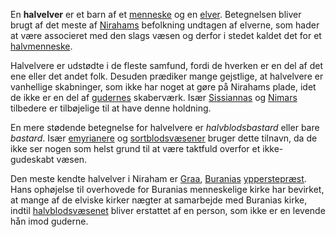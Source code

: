 {{title:Halvelver}}
{{author:Laura Holmegaard}}
{{timestamp:2010-08-11T06:34:45Z}}
{{copyright:Halvelver}}
En '''halvelver''' er et barn af et [[menneske]] og en [[elver]]. Betegnelsen bliver brugt af det meste af [[Niraham|Nirahams]] befolkning undtagen af elverne, som hader at være associeret med den slags væsen og derfor i stedet kaldet det for et [[halvmenneske]].

Halvelvere er udstødte i de fleste samfund, fordi de hverken er en del af det ene eller det andet folk. Desuden prædiker mange gejstlige, at halvelvere er vanhellige skabninger, som ikke har noget at gøre på Nirahams plade, idet de ikke er en del af [[guderne|gudernes]] skaberværk. Især [[Sissianna|Sissiannas]] og [[Nimar|Nimars]] tilbedere er tilbøjelige til at have denne holdning.

En mere stødende betegnelse for halvelvere er ''halvblodsbastard'' eller bare ''bastard''. Især [[emyrianer|emyrianere]] og [[sortblodsvæsen|sortblodsvæsener]] bruger dette tilnavn, da de ikke ser nogen som helst grund til at være taktfuld overfor et ikke-gudeskabt væsen.

Den meste kendte halvelver i Niraham er [[Graa]], [[Burania|Buranias]] [[ypperstepræst]]. Hans ophøjelse til overhovede for Buranias menneskelige kirke har bevirket, at mange af de elviske kirker nægter at samarbejde med Buranias kirke, indtil [[halvblodsvæsen|halvblodsvæsenet]] bliver erstattet af en person, som ikke er en levende hån imod guderne.